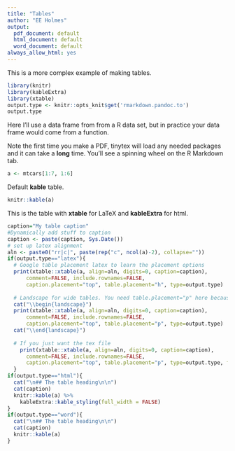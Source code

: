 ```yaml
---
title: "Tables"
author: "EE Holmes"
output:
  pdf_document: default
  html_document: default
  word_document: default
always_allow_html: yes
---
```


This is a more complex example of making tables.

```r
library(knitr)
library(kableExtra)
library(xtable)
output.type <- knitr::opts_knit$get('rmarkdown.pandoc.to')
output.type
```

Here I'll use a data frame from from a R data set, but in practice your data frame would come from a function.

Note the first time you make a PDF, tinytex will load any needed packages and it can take a **long** time. You'll see a spinning wheel on the R Markdown tab.

```r
a <- mtcars[1:7, 1:6]
```

Default **kable** table.

```r
knitr::kable(a)
```

This is the table with **xtable** for LaTeX and **kableExtra** for html.

```r
caption="My table caption"
#Dynamically add stuff to caption
caption <- paste(caption, Sys.Date())
# set up latex alignment
aln <- paste0("rr|c|", paste(rep("c", ncol(a)-2), collapse=""))
if(output.type=="latex"){
  # Google table placement latex to learn the placement options
  print(xtable::xtable(a, align=aln, digits=0, caption=caption), 
      comment=FALSE, include.rownames=FALSE,
      caption.placement="top", table.placement="h", type=output.type)
  
  # Landscape for wide tables. You need table.placement="p" here because you need a new page.
  cat("\\begin{landscape}")
  print(xtable::xtable(a, align=aln, digits=0, caption=caption), 
      comment=FALSE, include.rownames=FALSE,
      caption.placement="top", table.placement="p", type=output.type)
  cat("\\end{landscape}")
  
  # If you just want the tex file
    print(xtable::xtable(a, align=aln, digits=0, caption=caption), 
      comment=FALSE, include.rownames=FALSE,
      caption.placement="top", table.placement="p", type=output.type, file="table.tex")
  }
if(output.type=="html"){
  cat("\n## The table heading\n\n")
  cat(caption)
  knitr::kable(a) %>% 
    kableExtra::kable_styling(full_width = FALSE)
}
if(output.type=="word"){
  cat("\n## The table heading\n\n")
  cat(caption)
  knitr::kable(a)
}
```

